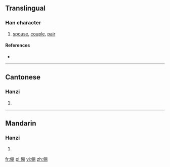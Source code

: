 {{also|儷}}
==Translingual==

===Han character===
{{Han char|rn=9|rad=人|as=07|sn=9|four=|canj=人一月月 (OMBB), X人一月月 (XOMBB)}}

# [[spouse]], [[couple]], [[pair]]

====References====
* {{Han ref|kx=0106.041|hdz=10158.040|uh=4FEA|ud=20458}}

----

==Cantonese==

===Hanzi===
{{yue-hanzi|jyut=|y=lai6|tra=儷}}

# {{defn|Cantonese|sort=人07}}

----

==Mandarin==

===Hanzi===
{{cmn-hanzi|tra=儷|pin=[[lài]] ([[lai4]]), [[lì]] ([[li4]])|wg=lai<sup>4</sup>, li<sup>4</sup>}}

# {{defn|Mandarin|sort=人07}}

[[fr:俪]]
[[pl:俪]]
[[vi:俪]]
[[zh:俪]]